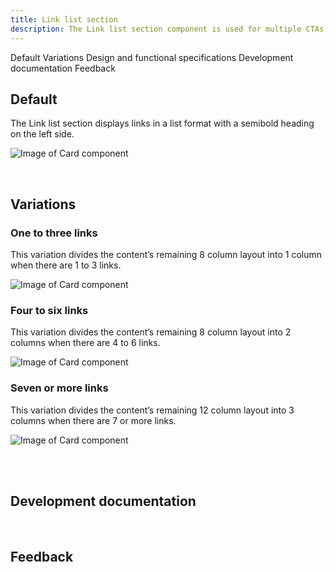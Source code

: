 ```yaml
---
title: Link list section
description: The Link list section component is used for multiple CTAs, with options for vertical and horizontal lists and varying CTA styling.
---
```



<ComponentDescription name="Link list section" type="ui" />

<AnchorLinks>

<AnchorLink>Default</AnchorLink>
<AnchorLink>Variations</AnchorLink>
<AnchorLink>Design and functional specifications</AnchorLink>
<AnchorLink>Development documentation</AnchorLink>
<AnchorLink>Feedback</AnchorLink>

</AnchorLinks>

## Default

The Link list section displays links in a list format with a semibold heading on the left side.

<Row>
<Column colMd={8} colLg={8}>

![Image of Card component](../../images/component/link-list-section/link-list-section-default.jpg)

</Column>
</Row>

<br />

## Variations

### One to three links

This variation divides the content’s remaining 8 column layout into 1 column when there are 1 to 3 links.

<Row>
<Column colMd={8} colLg={8}>

![Image of Card component](../../images/component/link-list-section/link-list-section-one-to-three-links.jpg)

</Column>
</Row>

### Four to six links

This variation divides the content’s remaining 8 column layout into 2 columns when there are 4 to 6 links.

<Row>
<Column colMd={8} colLg={8}>

![Image of Card component](../../images/component/link-list-section/link-list-section-four-to-six-links.jpg)

</Column>
</Row>

### Seven or more links

This variation divides the content’s remaining 12 column layout into 3 columns when there are 7 or more links.

<Row>
<Column colMd={8} colLg={8}>

![Image of Card component](../../images/component/link-list-section/link-list-section-seven-or-more-links.jpg)

</Column>
</Row>

<br />

<SpecLinks name="Link list section" design="https://ibm.box.com/s/mktywz4ujxo9yiiu371kgzbib93uc2po" />

<br />

## Development documentation

<ComponentStatus name="Link list section" type="ui" />

<br />

## Feedback

<ComponentFeedback />
